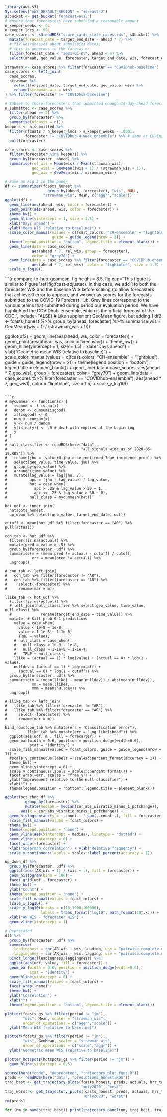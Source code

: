 
\clearpage

<!-- Comparison to submitted forecasts -->

```r
library(aws.s3)
Sys.setenv("AWS_DEFAULT_REGION" = "us-east-2")
s3bucket <- get_bucket("forecast-eval")
# ensure that forecasters have submitted a reasonable amount
n_keeper_weeks <- 6L
n_keeper_locs <- 50L
case_scores <- s3readRDS("score_cards_state_cases.rds", s3bucket) %>% 
  mutate(forecast_date = target_end_date - ahead * 7) %>% 
  # fix weirdnesses about submission dates, 
  # this is generous to the forecaster
  filter(forecast_date < "2021-01-01", ahead < 4) %>% 
  select(ahead, geo_value, forecaster, target_end_date, wis, forecast_date)

strawman <- case_scores %>% filter(forecaster == "COVIDhub-baseline")
case_scores <- left_join(
  case_scores, 
  strawman %>% 
    select(forecast_date, target_end_date, geo_value, wis) %>% 
    rename(strawman_wis = wis)
) %>% filter(forecaster != "COVIDhub-baseline")

# Subset to those forecasters that submitted enough 14-day ahead forecasts
n_submitted <- case_scores %>% 
  filter(ahead == 2) %>% 
  group_by(forecaster) %>% 
  summarise(nfcasts = n())
keepers <- n_submitted %>% 
  filter(nfcasts / n_keeper_locs > n_keeper_weeks - .0001, 
         forecaster != "COVIDhub-4_week_ensemble") %>% # same as CH-Ensemble 
  pull(forecaster)

case_scores <- case_scores %>% 
  filter(forecaster %in% keepers) %>%
  group_by(forecaster, ahead) %>%
  summarise(rel_wis = Mean(wis) / Mean(strawman_wis),
            geo_wis1 = GeoMean((wis + 1) / (strawman_wis + 1)),
            geo_wis = GeoMean(wis / strawman_wis))
```

```r
# Same as Fig 3 in the paper
df <- summarizer(fcasts_honest %>%
                   group_by(ahead, forecaster), "wis", NULL, 
                 "strawman_wis", Mean, c("aggr","scale"))
ggplot(df) +
  geom_line(aes(ahead, wis, color = forecaster)) + 
  geom_point(aes(ahead, wis, color = forecaster)) +
  theme_bw() +
  geom_hline(yintercept = 1, size = 1.5) +
  xlab("Days ahead") +
  ylab("Mean WIS (relative to baseline)") +
  scale_color_manual(values = c(fcast_colors, "CH-ensemble" = "lightblue"),
                     guide = guide_legend(nrow = 2)) +
  theme(legend.position = "bottom", legend.title = element_blank()) +
  geom_line(data = case_scores, 
            aes(ahead * 7, rel_wis, group = forecaster),
            color = "grey70") +
  geom_line(data = case_scores %>% filter(forecaster == "COVIDhub-ensemble"),
            aes(ahead * 7, rel_wis), color = "lightblue", size = 1.5) +
  scale_y_log10()
```

\clearpage

```{r compare-to-hub-geomean, fig.height = 8.5, fig.cap="This figure is similar to Figure \\ref{fig:fcast-adjusted}. In this case, we add 1 to both the forecaster WIS and the baseline WIS before scaling (to allow forecasters that achieve 0 error to appear), and we overlay scores for the forecasts submitted to the COVID-19 Forecast Hub. Grey lines correspond to the various teams that submitted during period our evaluation period. We have highlighted the COVIDhub-ensemble, which is the official forecast of the CDC.", include=FALSE}
# Like supplement GeoMean figure, but adding 1
df2 <- fcasts_honest %>% 
  group_by(ahead, forecaster) %>%
  summarise(wis = GeoMean((wis + 1) / (strawman_wis + 1)))

ggplot(df2) +
  geom_line(aes(ahead, wis, color = forecaster)) + 
  geom_point(aes(ahead, wis, color = forecaster)) +
  theme_bw() +
  geom_hline(yintercept = 1, size = 1.5) +
  xlab("Days ahead") +
  ylab("Geometric mean WIS (relative to baseline)") +
  scale_color_manual(values = c(fcast_colors, "CH-ensemble" = "lightblue"),
                     guide = guide_legend(nrow = 2)) +
  theme(legend.position = "bottom", legend.title = element_blank()) +
  geom_line(data = case_scores, 
            aes(ahead * 7, geo_wis1, group = forecaster),
            color = "grey70") +
  geom_line(data = case_scores %>% filter(forecaster == "COVIDhub-ensemble"),
            aes(ahead * 7, geo_wis1), color = "lightblue", size = 1.5) +
  scale_y_log10()
```

```r
# mycummean <- function(x) {
#   isgood <- ! is.na(x)
#   denom <- cumsum(isgood)
#   x[!isgood] <- 0
#   num <- cumsum(x)
#   y <- num / denom
#   y[is.na(y)] <- .5 # deal with empties at the beginning
#   y
# }
# 
# null_classifier <- readRDS(here("data", 
#                                 "all_signals_wide_as_of_2020-05-18.RDS")) %>%
#   rename(jhu = `value+0:jhu-csse_confirmed_7dav_incidence_prop`) %>%
#   select(geo_value, time_value, jhu) %>%
#   group_by(geo_value) %>%
#   arrange(time_value) %>%
#   mutate(lag_value = lag(jhu, 7),
#          apc = (jhu - lag_value) / lag_value,
#          hot = case_when(
#            apc > .25 & lag_value > 30 ~ 1,
#            apc <= .25 & lag_value > 30 ~ 0),
#          null_class = mycummean(hot))
  
hot_udf <- inner_join(
  hotspots_honest,
  up_down %>% select(geo_value, target_end_date, udf))

cutoff <- mean(hot_udf %>% filter(forecaster == "AR") %>% pull(actual))

con_tab <- hot_udf %>% 
  filter(!is.na(actual)) %>%
  mutate(pred = value > .5) %>%
  group_by(forecaster, udf) %>%
  summarise(m = (mean(pred != actual) - cutoff) / cutoff,
            err = mean(pred != actual)) %>%
  ungroup()

# con_tab <- left_join(
#   con_tab %>% filter(forecaster != "AR"),
#   con_tab %>% filter(forecaster == "AR") %>%
#     select(-forecaster) %>%
#     rename(mar = m))

llike_tab <- hot_udf %>%
  filter(!is.na(actual)) %>%
  # left_join(null_classifier %>% select(geo_value, time_value, null_class) %>%
  #             rename(target_end_date = time_value)) %>%
  mutate( # kill prob 0-1 predictions
    value = case_when(
      value < 1e-8 ~ 1e-8,
      value > 1-1e-8 ~ 1-1e-8,
      TRUE ~ value),
    # null_class = case_when(
    #   null_class < 1e-8 ~ 1e-8,
    #   null_class > 1-1e-8 ~ 1-1e-8,
    #   TRUE ~ null_class),
    llike = (actual == 1) * log(value) + (actual == 0) * log(1 - value),
    nulldev = (actual == 1) * log(cutoff) + 
      (actual == 0) * log(1 - cutoff)) %>%
  group_by(forecaster, udf) %>%
  summarise(m = (mean(llike) - mean(nulldev)) / abs(mean(nulldev)),
            mm = mean(llike),
            mmm = mean(nulldev)) %>%
  ungroup()

# llike_tab <- left_join(
#   llike_tab %>% filter(forecaster != "AR"),
#   llike_tab %>% filter(forecaster == "AR") %>%
#     select(-forecaster) %>%
#     rename(mar = m))

bind_rows(con_tab %>% mutate(err = "Classification error"), 
          llike_tab %>% mutate(err = "Log likelihood")) %>%
  ggplot(aes(udf, m , fill = forecaster)) +
  geom_bar(width = 0.6, position = position_dodge(width=0.6),
           stat = "identity") +
  scale_fill_manual(values = fcast_colors, guide = guide_legend(nrow = 1)) +
  #scale_y_continuous(labels = scales::percent_format(accuracy = 1)) +
  theme_bw() +
  geom_hline(yintercept = 0) +
  scale_y_continuous(labels = scales::percent_format()) +
  facet_wrap(~err, scales = "free_y") +
  ylab("Improvement relative to the null classifier") +
  xlab("") +
  theme(legend.position = "bottom", legend.title = element_blank())
```

```r
ggplot(pct_chng_df %>% 
         group_by(forecaster) %>% 
         mutate(median = median(cor_abs_wisratio_minus_1_pctchange)), 
       aes(x = cor_abs_wisratio_minus_1_pctchange)) +
  geom_histogram(aes(y = ..count.. / sum(..count..), fill = forecaster), bins = 50) +
  scale_fill_manual(values = fcast_colors) +
  theme_bw() +
  theme(legend.position = "none") +
  geom_vline(aes(xintercept = median), linetype = "dotted") + 
  geom_vline(xintercept = 0) +
  facet_wrap(~forecaster) + 
  xlab("Spearman correlation") + ylab("Relative frequency") +
  scale_y_continuous(labels = scales::label_percent(accuracy = 1))
```

```r
up_down_df %>% 
  group_by(forecaster, udf) %>%
  ggplot(aes((AR_wis + 1) / (wis + 1), fill = forecaster)) +
  geom_histogram(bins = 100) +
  facet_grid(udf ~ forecaster) +
  theme_bw() +
  ylab("Count") +
  theme(legend.position = "none") +
  scale_fill_manual(values = fcast_colors) +
  scale_x_log10() +
  scale_y_log10(breaks = c(10,1000,100000), 
                labels = trans_format("log10", math_format(10^.x))) +
  xlab("AR WIS - forecaster WIS") +
  geom_vline(xintercept = 1)
```

```r
# Deprecated
df2 %>%
  group_by(forecaster, udf) %>%
  summarise(
    leadingness = cor(AR_wis - wis, leading, use = "pairwise.complete.obs"),
    laggingness = cor(AR_wis - wis, lagging, use = "pairwise.complete.obs")) %>%
  pivot_longer(leadingness:laggingness) %>%
  ggplot(aes(udf, value, fill = forecaster)) +
  geom_bar(width = 0.6, position = position_dodge(width=0.6),
           stat = "identity") +
  geom_hline(yintercept = 0) +
  scale_fill_manual(values = fcast_colors) +
  facet_wrap(~name) +
  theme_bw() +
  ylab("Correlation") +
  xlab("") +
  theme(legend.position = "bottom", legend.title = element_blank())
```


```r
plotter(fcasts_gs %>% filter(period != "jm"),
        "wis", Mean, scaler = "strawman_wis", 
        order_of_operations = c("aggr","scale")) +
  ylab("Mean WIS (relative to baseline)")
```

```r
plotter(fcasts_gs %>% filter(period != "jm"), 
        "wis", GeoMean, scaler = "strawman_wis", 
        order_of_operations = c("scale","aggr")) +
  ylab("Geometric mean WIS (relative to baseline)")
```

```r
plotter_hotspots(hotspots_gs %>% filter(period != "jm")) +
  geom_hline(yintercept = 0.5)
```

```r
source(here("code", "deprecated", "trajectory_plot_funs.R"))
preds <- readRDS(here("data", "predictions_honest.RDS"))
traj_best <- get_trajectory_plots(fcasts_honest, preds, actuals, hrr_tab, 
                                  "only2020", "best")
traj_worst <- get_trajectory_plots(fcasts_honest, preds, actuals, hrr_tab,
                                   "only2020", "worst")
rm(preds)
```

```r
for (nm in names(traj_best)) print(trajectory_panel(nm, traj_best, traj_worst))
```